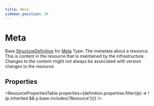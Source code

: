 ```yaml
---
title: Meta
sidebar_position: 20
---
```


# Meta

Base <a href="/docs/api/fhir/resources/structuredefinition">StructureDefinition</a> for <a href="/docs/api/fhir/datatypes/meta">Meta</a> Type: The metadata about a resource. This is content in the resource that is maintained by the infrastructure. Changes to the content might not always be associated with version changes to the resource.

<Tabs queryString="intro-section">
<TabItem value="schema" label="Schema" default>


## Properties


<ResourcePropertiesTable properties={definition.properties.filter((p) => !(p.inherited && p.base.includes('Resource')))} />


</TabItem>
  
  
  
  

</Tabs>
